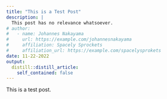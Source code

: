 ```yaml
---
title: "This is a Test Post"
description: |
  This post has no relevance whatsoever.
# author:
#   - name: Johannes Nakayama
#     url: https://example.com/johannesnakayama
#     affiliation: Spacely Sprockets
#     affiliation_url: https://example.com/spacelysprokets
date: 11-22-2022
output:
  distill::distill_article:
    self_contained: false
---
```



This is a test post.